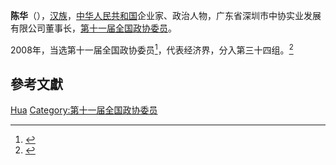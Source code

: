 {{Otheruses|陈华}}

'''陈华'''（{{bd|1966年||}}），[[汉族|汉族]]，[[中华人民共和国|中华人民共和国]]企业家、政治人物，广东省深圳市中协实业发展有限公司董事长，[[第十一届全国政协委员|第十一届全国政协委员]]。

2008年，当选第十一届全国政协委员<ref>{{cite news|title=第十一届全国政协委员名单|url=http://www.indaa.com.cn/zt/2009qglh/zxzs/200903/t20090303_127573.html|accessdate=2013-04-09|newspaper=新华社北京1月25日电 中国人民政治协商会议第十一届全国委员会委员名单(共2237人，2008年1月25日政协第十届全国委员会常务委员会第二十次会议通过)|date=2008年1月25日|deadurl=yes|archiveurl=https://web.archive.org/web/20130928014403/http://www.indaa.com.cn/zt/2009qglh/zxzs/200903/t20090303_127573.html|archivedate=2013年9月28日}}</ref>，代表经济界，分入第三十四组。<ref>{{cite news|title=全国政协信息-陈华|url=http://www.cppcc.gov.cn/CMS/wylibary/showJcwyxtInfoWylibary.action?tabJcwyxt.guid=11W001241|accessdate=2013-04-11|newspaper=全国政协委员会}}</ref>

== 參考文獻 ==
{{reflist}}

{{中国政治人物小作品}}

{{Authority control}}
{{DEFAULTSORT:Chen陈}}
[[Category:陈姓|Hua]]
[[Category:第十一届全国政协委员|Category:第十一届全国政协委员]]